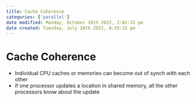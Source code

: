 ```yaml
---
title: Cache Coherence
categories: ['parallel']
date modified: Monday, October 10th 2022, 2:02:32 pm
date created: Tuesday, July 26th 2022, 8:33:15 pm
---
```


# Cache Coherence
- Individual CPU caches or memories can become out of synch with each other
- if one processor updates a location in shared memory, all the other processors know about the update



